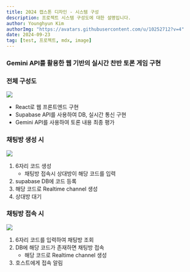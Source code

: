 ```yaml
---
title: 2024 캡스톤 디자인 - 시스템 구성
description: 프로젝트 시스템 구성도에 대한 설명입니다.
author: Younghyun Kim
authorImg: "https://avatars.githubusercontent.com/u/10252712?v=4"
date: 2024-09-23
tag: [test, 프로젝트, mdx, image]
---
```

### Gemini API를 활용한 웹 기반의 실시간 찬반 토론 게임 구현

### 전체 구성도
![](/img/posts/capstone-design-sys-conf/sys-diagram_all.png)
- React로 웹 프론트엔드 구현
- Supabase API를 사용하여 DB, 실시간 통신 구현
- Gemini API를 사용하여 토론 내용 최종 평가

### 채팅방 생성 시
![](/img/posts/capstone-design-sys-conf/sys-diagram_create-chat.png)
1. 6자리 코드 생성
    - 채팅방 접속시 상대방이 해당 코드를 입력
2. supabase DB에 코드 등록
3. 해당 코드로 Realtime channel 생성
4. 상대방 대기

### 채팅방 접속 시
![](/img/posts/capstone-design-sys-conf/sys-diagram_join-chat.png)
1. 6자리 코드를 입력하여 채팅방 조회
2. DB에 해당 코드가 존재하면 채팅방 접속
    - 해당 코드로 Realtime channel 생성
3. 호스트에게 접속 알림